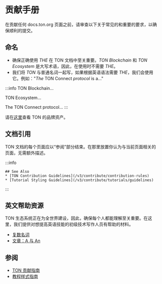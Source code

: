 # 贡献手册

在贡献任何 docs.ton.org 页面之前，请审查以下关于常见的和重要的要求，以确保顺利的提交。

## 命名

- 确保正确使用 *THE* 在 TON 文档中至关重要。*TON Blockchain* 和 *TON Ecosystem* 是大写术语，因此，在使用时不需要 *THE*。
- 我们将 *TON* 与普通名词一起写，如果根据英语语法需要 *THE*，我们会使用它。例如："*The* TON Connect *protocol* is a..."

:::info
TON Blockchain...

TON Ecosystem...

The TON Connect protocol...
:::

请在[这里](https://ton.org/en/brand-assets)查看 TON 的品牌资产。

## 文档引用

TON 文档的每个页面应以“参阅”部分结束。在那里放置你认为与当前页面相关的页面，无需额外描述。

:::info

```
## See Also
* [TON Contribution Guidelines](/v3/contribute/contribution-rules)
* [Tutorial Styling Guidelines](/v3/contribute/tutorials/guidelines)
```

:::

## 英文帮助资源

TON 生态系统正在为全世界建设，因此，确保每个人都能理解至关重要。在这里，我们提供对想提高英语技能的初级技术写作人员有帮助的材料。

- [复数名词](https://www.grammarly.com/blog/plural-nouns/)
- [文章：A 与 An](https://owl.purdue.edu/owl/general_writing/grammar/articles_a_versus_an.html)

## 参阅

- [TON 贡献指南](/contribute/contribution-rules)
- [教程样式指南](/contribute/tutorials/guidelines)

